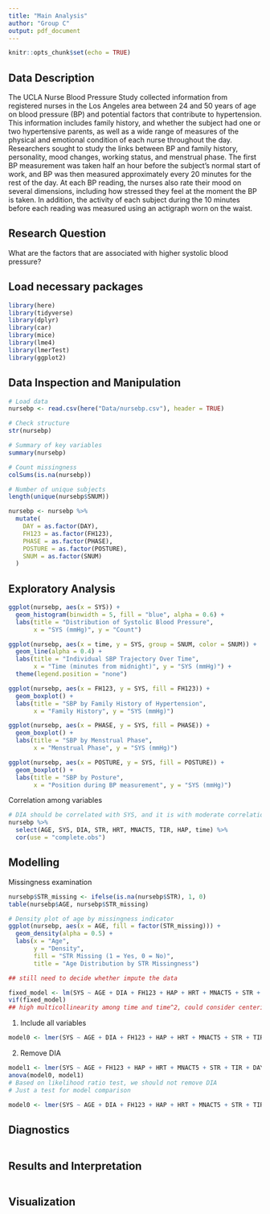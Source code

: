 ```yaml
---
title: "Main Analysis"
author: "Group C"
output: pdf_document
---
```


```r
knitr::opts_chunk$set(echo = TRUE)
```

## Data Description
The UCLA Nurse Blood Pressure Study collected information from registered nurses in the Los Angeles area between 24 and 50 years of age on blood pressure (BP) and potential factors that contribute to hypertension. This information includes family history, and whether the subject had one or two hypertensive parents, as well as a wide range of measures of the physical and emotional condition of each nurse throughout the day. Researchers sought to study the links between BP and family history, personality, mood changes, working status, and menstrual phase. The first BP measurement was taken half an hour before the subject’s normal start of work, and BP was then measured approximately every 20 minutes for the rest of the day. At each BP reading, the nurses also rate their mood on several dimensions, including how stressed they feel at the moment the BP is taken. In addition, the activity of each subject during the 10 minutes before each reading was measured using an
actigraph worn on the waist.

## Research Question
What are the factors that are associated with higher systolic blood pressure?

## Load necessary packages
```r
library(here)
library(tidyverse)
library(dplyr)
library(car)
library(mice)
library(lme4)
library(lmerTest)
library(ggplot2)
```

## Data Inspection and Manipulation 
```r
# Load data
nursebp <- read.csv(here("Data/nursebp.csv"), header = TRUE)

# Check structure
str(nursebp)

# Summary of key variables
summary(nursebp)

# Count missingness
colSums(is.na(nursebp))

# Number of unique subjects
length(unique(nursebp$SNUM))

nursebp <- nursebp %>%
  mutate(
    DAY = as.factor(DAY),
    FH123 = as.factor(FH123),
    PHASE = as.factor(PHASE),
    POSTURE = as.factor(POSTURE),
    SNUM = as.factor(SNUM)
  )
```

## Exploratory Analysis
```r
ggplot(nursebp, aes(x = SYS)) +
  geom_histogram(binwidth = 5, fill = "blue", alpha = 0.6) +
  labs(title = "Distribution of Systolic Blood Pressure",
       x = "SYS (mmHg)", y = "Count")

ggplot(nursebp, aes(x = time, y = SYS, group = SNUM, color = SNUM)) +
  geom_line(alpha = 0.4) +
  labs(title = "Individual SBP Trajectory Over Time",
       x = "Time (minutes from midnight)", y = "SYS (mmHg)") +
  theme(legend.position = "none")

ggplot(nursebp, aes(x = FH123, y = SYS, fill = FH123)) +
  geom_boxplot() +
  labs(title = "SBP by Family History of Hypertension",
       x = "Family History", y = "SYS (mmHg)")

ggplot(nursebp, aes(x = PHASE, y = SYS, fill = PHASE)) +
  geom_boxplot() +
  labs(title = "SBP by Menstrual Phase",
       x = "Menstrual Phase", y = "SYS (mmHg)")

ggplot(nursebp, aes(x = POSTURE, y = SYS, fill = POSTURE)) +
  geom_boxplot() +
  labs(title = "SBP by Posture",
       x = "Position during BP measurement", y = "SYS (mmHg)")
```

Correlation among variables
```r
# DIA should be correlated with SYS, and it is with moderate correlation. The other variables seem no obvious correlation.
nursebp %>% 
  select(AGE, SYS, DIA, STR, HRT, MNACT5, TIR, HAP, time) %>% 
  cor(use = "complete.obs")
```

## Modelling
Missingness examination
```r
nursebp$STR_missing <- ifelse(is.na(nursebp$STR), 1, 0)
table(nursebp$AGE, nursebp$STR_missing)

# Density plot of age by missingness indicator
ggplot(nursebp, aes(x = AGE, fill = factor(STR_missing))) +
  geom_density(alpha = 0.5) +
  labs(x = "Age",
       y = "Density",
       fill = "STR Missing (1 = Yes, 0 = No)",
       title = "Age Distribution by STR Missingness")

## still need to decide whether impute the data
```

```r
fixed_model <- lm(SYS ~ AGE + DIA + FH123 + HAP + HRT + MNACT5 + STR + TIR + DAY + PHASE + POSTURE + time + I(time^2), data = nursebp)
vif(fixed_model)
## high multicollinearity among time and time^2, could consider centering
```

1. Include all variables
```r
model0 <- lmer(SYS ~ AGE + DIA + FH123 + HAP + HRT + MNACT5 + STR + TIR + DAY + PHASE + POSTURE + time + (1 + time | SNUM), data = nursebp)
```
2. Remove DIA
```r
model1 <- lmer(SYS ~ AGE + FH123 + HAP + HRT + MNACT5 + STR + TIR + DAY + PHASE + POSTURE + time + (1 + time | SNUM), data = nursebp)
anova(model0, model1)
# Based on likelihood ratio test, we should not remove DIA
# Just a test for model comparison
```
```r
model0 <- lmer(SYS ~ AGE + DIA + FH123 + HAP + HRT + MNACT5 + STR + TIR + DAY + PHASE + POSTURE + time + (1 + time | SNUM), data = nursebp)
```


## Diagnostics
```r

```

## Results and Interpretation
```r

```

## Visualization
```r

```
